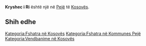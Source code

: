{{Fshat në 
 | Emri                = Kryshec i Ri
 | EmriAlt                = 
 | NAME_SHORT_FORM=      
 | NAME_GENERIC=      
 | NAME_SORT_NAME_RO=      KRYSHECIRI
 | FULL_NAME_RO = Kryshec i Ri
 | FULL_NAME_ND_RO=Kryshec i Ri
 | SORT_NAME_RG=KRYSHECIRI
 | FULL_NAME_RG=Kryshec i Ri
 | FULL_NAME_ND_RG=Kryshec i Ri
 | SRP_NAME_SHORT_FORM=      
 | SRP_NAME_GENERIC=      
 | SRP_NAME_SORT_NAME_RO=      
 | SRP_FULL_NAME_RO = 
 | SRP_FULL_NAME_ND_RO=
 | SRP_SORT_NAME_RG=
 | SRP_FULL_NAME_RG=
 | SRP_FULL_NAME_ND_RG=
 | Emri (Rasa dhanore) = 
 | Figura              = 
 | Shteti              = Kosovo
 | Komuna              = Pejë
 | Kodi postar         = 
 | Sipërfaqja          = 

 | Popullsia           = 

 | Regj. i popullsisë  = 
 | Dend. e popullsisë  = 
 | Faqja zyrtare       = 
 <!--- Koordinatat ----> 
 | Gjerësia            = 42.591111
 | Gjatësia            = 20.362778
 | Lartësia            = 
}}
'''Kryshec i Ri''' është një [[]] në [[Pejë]] të [[Kosovës]].

<!-- == Gjeografia == -->
<!-- == Historia == -->
<!-- == Demografia == -->
== Shih edhe ==
{{Komuna Pejë}}
{{Kosovo-Administrata-Cung}}

[[Kategoria:Fshatra në Kosovës]]
[[Kategoria:Fshatra në Kommunes Pejë]]
[[Kategoria:Vendbanime në Kosovës]]